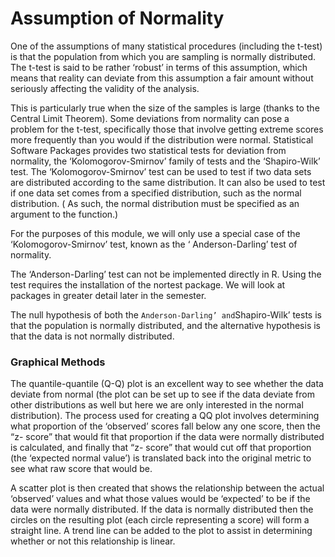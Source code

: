 Assumption of Normality 
===============================
 
One of the assumptions of many statistical procedures (including the t-test) is that the population from which you are sampling is normally distributed. The t-test is said to be rather ‘robust’ in terms of this 
assumption, which means that reality can deviate from this assumption a fair amount without seriously affecting the validity of the analysis. 
 
This is particularly true when the size of the samples is large (thanks to the Central Limit Theorem). Some deviations from normality can pose a problem for the t-test, specifically those that involve getting extreme 
scores more frequently than you would if the distribution were normal. Statistical Software Packages provides two statistical tests for deviation 
from normality, the 'Kolomogorov-Smirnov' family of tests and the 'Shapiro-Wilk' test. The 'Kolomogorov-Smirnov' test can be used to test if two data sets are distributed according to the same distribution. It can also be used to test if one data set comes from a specified distribution, such as the normal distribution. ( As such, the normal distribution must be specified as an  argument to the function.) 

For the purposes of this module, we will only use a special case of the 'Kolomogorov-Smirnov' test, known as the ‘ Anderson-Darling' test of 
normality. 

The ‘Anderson-Darling’ test can not be implemented directly in R. Using the test requires the installation of the nortest package. We will look at 
packages in greater detail later in the semester. 
 
The null hypothesis of both the `Anderson-Darling’ and `Shapiro-Wilk’ tests is that the population is normally distributed, and the alternative 
hypothesis is that the data is not normally distributed. 
 

 
 
### Graphical Methods 
 
The quantile-quantile (Q-Q) plot is an excellent way to see whether the data deviate from normal (the plot can be set up to see if the data 
deviate from other distributions as well but here we are only interested in the normal distribution). 
The process used for creating a QQ plot involves determining what proportion of the 'observed' scores fall below any one score, then the “z- 
score” that would fit that proportion if the data were normally distributed is calculated, and finally that “z- score” that would cut off that proportion 
(the 'expected normal value') is translated back into the original metric to see what raw score that would be. 
 
A scatter plot is then created that shows the relationship between the actual 'observed' values and what those values would be 'expected' to be 
if the data were normally distributed. If the data is normally distributed then the circles on the resulting plot (each circle representing a score) will form a straight line. 
A trend line can be added to the plot to assist in determining whether or not this relationship is linear. 

 
 
 
 
 
